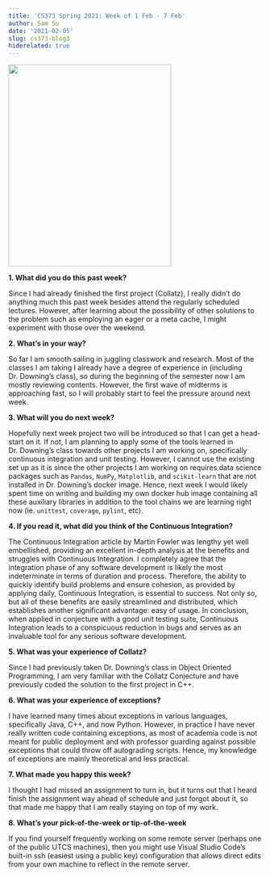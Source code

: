 ```yaml
---
title: 'CS373 Spring 2021: Week of 1 Feb - 7 Feb'
author: Sam Su
date: '2021-02-05'
slug: cs373-blog3
hiderelated: true
---
```


![](Headshot_cropped.jpg){width=80% height=400px}

**1. What did you do this past week?**

Since I had already finished the first project (Collatz), I really didn't do anything much this past week besides attend the regularly scheduled lectures. However, after learning about the possibility of other solutions to the problem such as employing an eager or a meta cache, I might experiment with those over the weekend.

**2. What's in your way?**

So far I am smooth sailing in juggling classwork and research. Most of the classes I am taking I already have a degree of experience in (including Dr. Downing's class), so during the beginning of the semester now I am mostly reviewing contents. However, the first wave of midterms is approaching fast, so I will probably start to feel the pressure around next week.

**3. What will you do next week?**

Hopefully next week project two will be introduced so that I can get a head-start on it. If not, I am planning to apply some of the tools learned in Dr. Downing's class towards other projects I am working on, specifically continuous integration and unit testing. However, I cannot use the existing set up as it is since the other projects I am working on requires data science packages such as `Pandas`, `NumPy`, `Matplotlib`, and `scikit-learn` that are not installed in Dr. Downing's docker image. Hence, next week I would likely spent time on writing and building my own docker hub image containing all these auxiliary libraries in addition to the tool chains we are learning right now (ie. `unittest`, `coverage`, `pylint`, etc).

**4. If you read it, what did you think of the Continuous Integration?**

The Continuous Integration article by Martin Fowler was lengthy yet well embellished, providing an excellent in-depth analysis at the benefits and struggles with Continuous Integration. I completely agree that the integration phase of any software development is likely the most indeterminate in terms of duration and process. Therefore, the ability to quickly identify build problems and ensure cohesion, as provided by applying daily, Continuous Integration, is essential to success. Not only so, but all of these benefits are easily streamlined and distributed, which establishes another significant advantage: easy of usage. In conclusion, when applied in conjecture with a good unit testing suite, Continuous Integration leads to a conspicuous reduction in bugs and serves as an invaluable tool for any serious software development.

**5. What was your experience of Collatz?**

Since I had previously taken Dr. Downing's class in Object Oriented Programming, I am very familiar with the Collatz Conjecture and have previously coded the solution to the first project in C++. 

**6. What was your experience of exceptions?**

I have learned many times about exceptions in various languages, specifically Java, C++, and now Python. However, in practice I have never really written code containing exceptions, as most of academia code is not meant for public deployment and with professor guarding against possible exceptions that could throw off autograding scripts. Hence, my knowledge of exceptions are mainly theoretical and less practical.

**7. What made you happy this week?**

I thought I had missed an assignment to turn in, but it turns out that I heard finish the assignment way ahead of schedule and just forgot about it, so that made me happy that I am really staying on top of my work.

**8. What's your pick-of-the-week or tip-of-the-week**

If you find yourself frequently working on some remote server (perhaps one of the public UTCS machines), then you might use Visual Studio Code's built-in ssh (easiest using a public key) configuration that allows direct edits from your own machine to reflect in the remote server.
